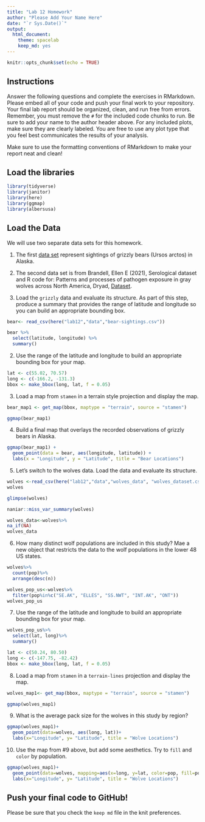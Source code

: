 ```yaml
---
title: "Lab 12 Homework"
author: "Please Add Your Name Here"
date: "`r Sys.Date()`"
output:
  html_document: 
    theme: spacelab
    keep_md: yes
---
```


```r
knitr::opts_chunk$set(echo = TRUE)
```

## Instructions
Answer the following questions and complete the exercises in RMarkdown. Please embed all of your code and push your final work to your repository. Your final lab report should be organized, clean, and run free from errors. Remember, you must remove the `#` for the included code chunks to run. Be sure to add your name to the author header above. For any included plots, make sure they are clearly labeled. You are free to use any plot type that you feel best communicates the results of your analysis.  

Make sure to use the formatting conventions of RMarkdown to make your report neat and clean!  

## Load the libraries
```r
library(tidyverse)
library(janitor)
library(here)
library(ggmap)
library(albersusa)
``` 

## Load the Data
We will use two separate data sets for this homework.  

1. The first [data set](https://rcweb.dartmouth.edu/~f002d69/workshops/index_rspatial.html) represent sightings of grizzly bears (Ursos arctos) in Alaska.  
2. The second data set is from Brandell, Ellen E (2021), Serological dataset and R code for: Patterns and processes of pathogen exposure in gray wolves across North America, Dryad, [Dataset](https://doi.org/10.5061/dryad.5hqbzkh51).  

1. Load the `grizzly` data and evaluate its structure. As part of this step, produce a summary that provides the range of latitude and longitude so you can build an appropriate bounding box.
```r
bear<- read_csv(here("lab12","data","bear-sightings.csv"))
```

```r
bear %>% 
  select(latitude, longitude) %>% 
  summary()
```

2. Use the range of the latitude and longitude to build an appropriate bounding box for your map.
```r
lat <- c(55.02, 70.57)
long <- c(-166.2, -131.3)
bbox <- make_bbox(long, lat, f = 0.05)
```

3. Load a map from `stamen` in a terrain style projection and display the map.

```r
bear_map1 <- get_map(bbox, maptype = "terrain", source = "stamen")
```

```r
ggmap(bear_map1)
```

4. Build a final map that overlays the recorded observations of grizzly bears in Alaska.
```r
ggmap(bear_map1) + 
  geom_point(data = bear, aes(longitude, latitude)) +
  labs(x = "Longitude", y = "Latitude", title = "Bear Locations")
```

5. Let's switch to the wolves data. Load the data and evaluate its structure.
```r
wolves <-read_csv(here("lab12","data","wolves_data", "wolves_dataset.csv"))
wolves
```

```r
glimpse(wolves)
```

```r
naniar::miss_var_summary(wolves)
```

```r
wolves_data<-wolves%>%
na_if(NA)
wolves_data
```

6. How many distinct wolf populations are included in this study? Mae a new object that restricts the data to the wolf populations in the lower 48 US states.
```r
wolves%>%
  count(pop)%>%
  arrange(desc(n))
```

```r
wolves_pop_us<-wolves%>%
  filter(pop%in%c("SE.AK", "ELLES", "SS.NWT", "INT.AK", "ONT"))
wolves_pop_us
```

7. Use the range of the latitude and longitude to build an appropriate bounding box for your map.

```r
wolves_pop_us%>%
  select(lat, long)%>%
  summary()
```

```r
lat <- c(50.24, 80.50)
long <- c(-147.75, -82.42)
bbox <- make_bbox(long, lat, f = 0.05)
```

8. Load a map from `stamen` in a `terrain-lines` projection and display the map.
```r
wolves_map1<- get_map(bbox, maptype = "terrain", source = "stamen")
```

```r
ggmap(wolves_map1)
```

9. What is the average pack size for the wolves in this study by region?
```r
ggmap(wolves_map1)+
  geom_point(data=wolves, aes(long, lat))+
  labs(x="Longitude", y= "Latitude", title = "Wolve Locations")
```

10. Use the map from #9 above, but add some aesthetics. Try to `fill` and `color` by population.
```r
ggmap(wolves_map1)+
  geom_point(data=wolves, mapping=aes(x=long, y=lat, color=pop, fill=pop),size=1)+
  labs(x="Longitude", y= "Latitude", title = "Wolve Locations")
```

## Push your final code to GitHub!
Please be sure that you check the `keep md` file in the knit preferences. 